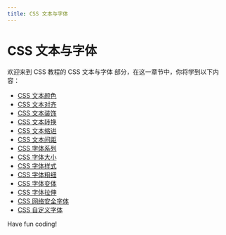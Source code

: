 ```yaml
---
title: CSS 文本与字体
---
```


# CSS 文本与字体

欢迎来到 CSS 教程的 CSS 文本与字体 部分，在这一章节中，你将学到以下内容：

- [CSS 文本颜色](./0-css-text-color.mdx)
- [CSS 文本对齐](./1-css-text-alignment.mdx)
- [CSS 文本装饰](./2-css-text-decoration.mdx)
- [CSS 文本转换](./3-css-text-transformation.mdx)
- [CSS 文本缩进](./4-css-text-indent.mdx)
- [CSS 文本间距](./5-css-text-spacing.mdx)
- [CSS 字体系列](./6-css-font-family.mdx)
- [CSS 字体大小](./7-css-font-size.mdx)
- [CSS 字体样式](./8-css-font-style.mdx)
- [CSS 字体粗细](./9-css-font-weight.mdx)
- [CSS 字体变体](./10-css-font-variants.mdx)
- [CSS 字体拉伸](./11-css-font-stretching.mdx)
- [CSS 网络安全字体](./12-css-web-safe-fonts.mdx)
- [CSS 自定义字体](./13-css-custom-fonts.mdx)

Have fun coding!